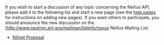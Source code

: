 If you wish to start a discussion of any topic concerning the NeXus API, please add it to the following list and start a new page (see the [[Help:Contents|help pages]] for instructions on adding new pages). If you want others to participate, you should announce the new discussion on the [http://www.neutron.anl.gov/mailman/listinfo/nexus NeXus Mailing List.

* [[NXnet Proposal]]